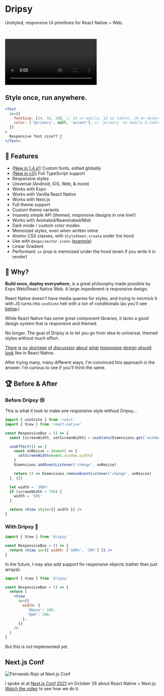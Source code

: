 # Dripsy

Unstyled, responsive UI primitives for React Native + Web.

<br />

<video
  src="https://user-images.githubusercontent.com/13172299/136265481-4c93d5bb-15e7-4e5f-9464-64748ebf1214.mp4"
  autoplay="true"
  controls="true"
/>

## Style once, run anywhere.

```jsx
<Text
  sx={{
    fontSize: [14, 16, 20], // 14 on mobile, 16 on tablet, 20 on desktop
    color: ['$primary', null, 'accent'], // `primary` on mobile & tablet, `accent` on desktop
  }}
>
  Responsive font size?? 🤯
</Text>
```

## 🦦 Features

- [(New in 1.4.x!)](/fonts) Custom fonts, edited globally
- [(New in v3!)](/v3) Full TypeScript support
- Responsive styles
- Universal (Android, iOS, Web, & more)
- Works with Expo
- Works with Vanilla React Native
- Works with Next.js
- Full theme support
- Custom theme variants
- Insanely simple API (themed, responsive designs in one line!)
- Works with Animated/Reanimated/Moti
- Dark mode / custom color modes
- Memoized styles, even when written inline
- Atomic CSS classes, with `StyleSheet.create` under the hood
- Use with `@expo/vector-icons` ([example](https://github.com/nandorojo/dripsy/issues/112))
- Linear Gradient
- Performant: `sx` prop is memoized under the hood (even if you write it in render)

## 🤔 Why?

**Build once, deploy everywhere,** is a great philosophy made possible by Expo Web/React Native Web. A large impediment is responsive design.

React Native doesn't have media queries for styles, and trying to micmick it with JS turns into `useState` hell with a ton of conditionals (as you'll see [below](#-before--after).)

While React Native has some great component libraries, it lacks a good design system that is responsive and themed.

No longer. The goal of Dripsy is to let you go from idea to universal, themed styles without much effort.

[There](https://github.com/necolas/react-native-web/issues/1177) [is](https://blog.expo.io/media-queries-with-react-native-for-ios-android-and-web-e0b73ed5777b) [no](https://twitter.com/FernandoTheRojo/status/1143897833663270912) [shortage](https://medium.com/miquido/how-to-create-responsive-layouts-in-react-native-7c4cfa15f1de) [of](https://stackoverflow.com/questions/53465796/how-to-handle-responsive-layout-in-react-native) [discussion](https://dev.to/newbiebr/how-to-make-your-react-native-apps-responsive-45d8) [about](https://heartbeat.fritz.ai/handling-responsive-layouts-in-react-native-apps-1494b3f85984) [what](https://uxdesign.cc/implementing-responsive-design-system-to-react-native-238c0cb7503e) [responsive](https://www.npmjs.com/package/react-native-responsive-screen) [design](https://www.telerik.com/blogs/build-mobile-friendly-web-apps-with-react-native-web) [should](https://medium.com/react-native-training/build-responsive-react-native-views-for-any-device-and-support-orientation-change-1c8beba5bc23) [look](https://dzone.com/articles/how-to-add-responsivity-to-react-native-apps) like in React Native.

After trying many, many different ways, I'm convinced this approach is the answer. I'm curious to see if you'll think the same.

## 🏆 Before & After

### Before Dripsy 😢

This is what it took to make _one_ responsive style without Dripsy...

```jsx
import { useState } from 'react'
import { View } from 'react-native'

const ResponsiveBox = () => {
  const [screenWidth, setScreenWidth] = useState(Dimensions.get('window').width)

  useEffect(() => {
    const onResize = (event) => {
      setScreenWidth(event.window.width)
    }
    Dimensions.addEventListener('change', onResize)

    return () => Dimensions.removeEventListener('change', onResize)
  }, [])

  let width = '100%'
  if (screenWidth > 700) {
    width = '50%'
  }

  return <View style={{ width }} />
}
```

### With Dripsy 🤩

```jsx
import { View } from 'dripsy'

const ResponsiveBox = () => {
  return <View sx={{ width: ['100%', '50%'] }} />
}
```

In the future, I may also add support for responsive objects (rather than just arrays):

```jsx
import { View } from 'dripsy'

const ResponsiveBox = () => {
  return (
    <View
      sx={{
        width: {
          '@base': 100,
          '@md': 200,
        },
      }}
    />
  )
}
```

But this is not implemented yet.

## Next.js Conf

<img
  alt="Fernando Rojo at Next.js Conf"
  src="https://user-images.githubusercontent.com/13172299/138509139-412b2d32-841b-4a7e-950e-f8721c1da17f.png"
/>

I spoke at at [Next.js Conf 2021](https://fernandorojo.co/conf) on October 26 about React Native + Next.js. [Watch the video](https://t.co/LkmxHXVz3K?amp=1) to see how we do it.
